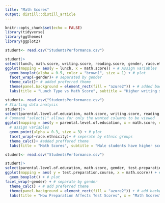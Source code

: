 ```yaml
---
title: "Math Scores"
output: distill::distill_article
---
```


```r
knitr::opts_chunk$set(echo = FALSE)
library(tidyverse)
library(ggthemes)
library(ggplot2)
```

```r
student<- read.csv("StudentsPerformance.csv")

student|> 
select(lunch, math.score, writing.score, reading.score, gender, race.ethnicity)|> # select wanted columns
ggplot(mapping = aes(y = lunch, x = math.score)) + # Assign variables 
  geom_boxplot(alpha = 0.5, color = "brown1", size = 1) + # plot 
  facet_wrap(~gender)+ # separated by gender
  theme_calc()+ # added preferred theme
  theme(panel.background = element_rect(fill = "azure2")) + # added background color
  labs(title = "Lunch Type vs Math Score", subtitle = "Higher writing scores can be observed for students with a standard lunch. ", x = "Math Scores", y = "Lunch Type", caption = "Kaggle: JAKKI SESHAPANPU 2018") # added titles to plot
```

```r
student<- read.csv("StudentsPerformance.csv")
# Starting data analysis
student|> 
select(parental.level.of.education, math.score, writing.score, reading.score, gender, race.ethnicity)|>
# Command "select()" allows for only the wanted columns to be viewed  
ggplot(mapping = aes(y = parental.level.of.education, x = math.score, color = gender))+ 
  # assign variables
  geom_point(alpha = 0.3, size = 3) + # plot
  facet_wrap(~race.ethnicity)+ # seperate by ethnic groups
  theme_calc()+ #added preffered theme
  labs(title = "Math Scores", subtitle = "Male students have higher scores.", x = "Math Scores", y = "Parental Level of Education", caption = "Kaggle: JAKKI SESHAPANPU 2018") # added titles 
```

```r
student<- read.csv("StudentsPerformance.csv")

student|> 
select(parental.level.of.education, math.score, gender, test.preparation.course)|> # select wanted columns
ggplot(mapping = aes( y = test.preparation.course, x = math.score)) + # assign variables
  geom_boxplot() + # plot
facet_wrap(~gender) + # separate by gender
  theme_calc() + # add preferred theme
  theme(panel.background = element_rect(fill = "azure2")) + # add background color
  labs(title = "How Preparation Affects Test Scores", x = "Math Scores", y = "Test Preparation Course", subtitle = "Male students have higher averages in both categories.", caption = "Kaggle: JAKKI SESHAPANPU 2018") # add titles
```